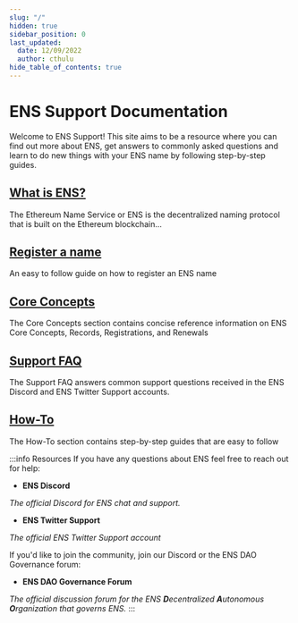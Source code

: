 ```yaml
---
slug: "/"
hidden: true
sidebar_position: 0
last_updated:
  date: 12/09/2022
  author: cthulu
hide_table_of_contents: true
---
```



# ENS Support Documentation

<div style={{ maxWidth: '83.33333%'}}>

Welcome to ENS Support!
This site aims to be a resource where you can find out more about ENS, get answers to commonly asked questions and
learn to do new things with your ENS name by following step-by-step guides.
</div>
<div class="docs-card-container">
<div class="row row-cols-1 row-cols-md-3a g-4">
  
  <div class="col">
    <div class="card card-body h-100 d-flex flex-column" >
    <a href="/docs/core/what-is-ens" class="card-title card-link stretched-link"> <h2>What is ENS?</h2></a>
    <p class="card-text">The Ethereum Name Service or ENS is the decentralized naming protocol that is built on the Ethereum blockchain...</p>
</div>
  </div>
  <div class="col">
    <div class="card card-body h-100 d-flex flex-column">
    <a href="/docs/howto/registration" class="card-title card-link stretched-link"> <h2>Register a name</h2></a>
    <p class="card-text">An easy to follow guide on how to register an ENS name</p>
</div>
</div>
</div>
</div>

<div class="docs-card-container">
<div class="row row-cols-1 row-cols-md-2a g-4">
  <div class="col">
    <div class="card card-body h-100 w-500 d-flex flex-column">
    <a href="/docs/core" class="card-title card-link stretched-link"> <h2>Core Concepts</h2></a>
    <p class="card-text">The Core Concepts section contains concise reference information on ENS Core Concepts, Records, Registrations, and Renewals</p>
</div>
</div>
  <div class="col">
    <div class="card card-body h-100 w-500 d-flex flex-column" >
    <a href="/docs/faq" class="card-title card-link stretched-link"> <h2>Support FAQ</h2></a>
    <p class="card-text">The Support FAQ answers common support questions received in the ENS Discord and ENS Twitter Support accounts.</p>
</div>
  </div>
  <div class="col">
    <div class="card card-body h-100 w-500 d-flex flex-column">
    <a href="/docs/howto" class="card-title card-link stretched-link"> <h2>How-To</h2></a>
    <p class="card-text">The How-To section contains step-by-step guides that are easy to follow</p>
</div>
</div>
</div>
</div>

<div style={{ maxWidth: '83.33333%'}}>

:::info Resources
If you have any questions about ENS feel free to reach out for help:

 - <Link to="https://chat.ens.domains"><b>ENS Discord</b></Link><br/>
 <i>The official Discord for ENS chat and support.</i>

 - <Link to="https://twitter.com/ens_support"><b>ENS Twitter Support</b></Link><br/>
 <i>The official ENS Twitter Support account</i>

If you'd like to join the community, join our Discord or the ENS DAO Governance forum:
 
 - <Link to="https://discuss.ens.domains"><b>ENS DAO Governance Forum</b></Link><br/>
 <i>The official discussion forum for the ENS <b>D</b>ecentralized <b>A</b>utonomous <b>O</b>rganization that governs ENS.</i>
:::
</div>
